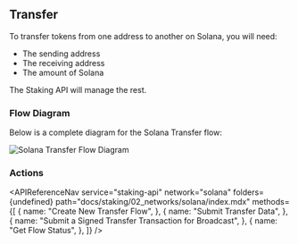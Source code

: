 
## Transfer

To transfer tokens from one address to another on Solana, you will need:

- The sending address
- The receiving address
- The amount of Solana

The Staking API will manage the rest.

### Flow Diagram

Below is a complete diagram for the Solana Transfer flow:

<img src={img1} alt="Solana Transfer Flow Diagram" className="inline-image" />

### Actions

<APIReferenceNav
  service="staking-api"
  network="solana"
  folders={undefined}
  path="docs/staking/02_networks/solana/index.mdx"
  methods={[
    {
      name: "Create New Transfer Flow",
    },
    {
      name: "Submit Transfer Data",
    },
    {
      name: "Submit a Signed Transfer Transaction for Broadcast",
    },
    {
      name: "Get Flow Status",
    },
  ]}
/>
